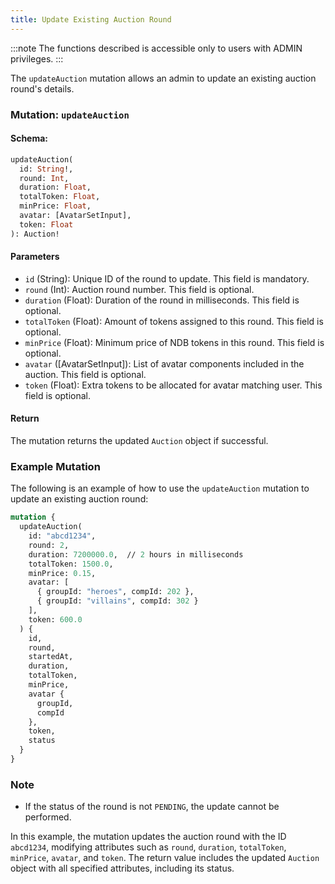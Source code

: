 ```yaml
---
title: Update Existing Auction Round
---
```



:::note
The functions described is accessible only to users with ADMIN privileges.
:::

The `updateAuction` mutation allows an admin to update an existing auction round's details. 

### Mutation: `updateAuction`

#### Schema:
```graphql
updateAuction(
  id: String!,
  round: Int, 
  duration: Float,  
  totalToken: Float, 
  minPrice: Float,
  avatar: [AvatarSetInput],
  token: Float
): Auction!
```

#### Parameters

- `id` (String): Unique ID of the round to update. This field is mandatory.
- `round` (Int): Auction round number. This field is optional.
- `duration` (Float): Duration of the round in milliseconds. This field is optional.
- `totalToken` (Float): Amount of tokens assigned to this round. This field is optional.
- `minPrice` (Float): Minimum price of NDB tokens in this round. This field is optional.
- `avatar` ([AvatarSetInput]): List of avatar components included in the auction. This field is optional.
- `token` (Float): Extra tokens to be allocated for avatar matching user. This field is optional.

#### Return

The mutation returns the updated `Auction` object if successful.

### Example Mutation

The following is an example of how to use the `updateAuction` mutation to update an existing auction round:

```graphql
mutation {
  updateAuction(
    id: "abcd1234",
    round: 2,
    duration: 7200000.0,  // 2 hours in milliseconds
    totalToken: 1500.0,
    minPrice: 0.15,
    avatar: [
      { groupId: "heroes", compId: 202 },
      { groupId: "villains", compId: 302 }
    ],
    token: 600.0
  ) {
    id,
    round,
    startedAt,
    duration,
    totalToken,
    minPrice,
    avatar {
      groupId,
      compId
    },
    token,
    status
  }
}
```

### Note

- If the status of the round is not `PENDING`, the update cannot be performed.

In this example, the mutation updates the auction round with the ID `abcd1234`, modifying attributes such as `round`, `duration`, `totalToken`, `minPrice`, `avatar`, and `token`. The return value includes the updated `Auction` object with all specified attributes, including its status.